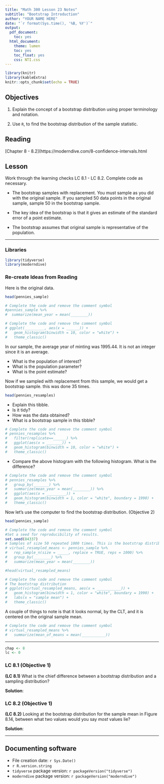 ```yaml
---
title: "Math 300 Lesson 23 Notes"
subtitle: "Bootstrap Introduction"
author: "YOUR NAME HERE"
date: "`r format(Sys.time(), '%B, %Y')`"
output:
  pdf_document:
    toc: yes
  html_document:
    theme: lumen
    toc: yes
    toc_float: yes
    css: NTI.css
---
```



```r
library(knitr)
library(kableExtra)
knitr::opts_chunk$set(echo = TRUE)
```

## Objectives

1. Explain the concept of a bootstrap distribution using proper terminology and notation.  

2. Use `R`, to find the bootstrap distribution of the sample statistic.


## Reading 

[Chapter 8 - 8.2](https://moderndive.com/8-confidence-intervals.html


## Lesson 

Work through the learning checks LC 8.1 - LC 8.2. Complete code as necessary. 

+ The bootstrap samples with replacement. You must sample as you did with the original sample. If you sampled 50 data points in the original sample, sample 50 in the bootstrap sample.

+ The key idea of the bootstrap is that it gives an estimate of the standard error of a point estimate.  

+ The bootstrap assumes that original sample is representative of the population. 

***

### Libraries 

```r
library(tidyverse)
library(moderndive)
```

### Re-create Ideas from Reading

Here is the original data.

```r
head(pennies_sample)
```



```r
# Complete the code and remove the comment symbol
#pennies_sample %>% 
#  summarize(mean_year = mean(________))
```

```r
# Complete the code and remove the comment symbol
# ggplot(_________, aes(x = ______)) +
#   geom_histogram(binwidth = 10, color = "white") +
#   theme_classic()
```


In our sample, the average year of minting was 1995.44. It is not an integer since it is an average. 

- What is the population of interest? 
- What is the population parameter?
- What is the point estimate?

Now if we sampled with replacement from this sample, we would get a bootstrap sample. this was done 35 times.

```r
head(pennies_resamples)
```

- Explain this tibble. 
- Is it tidy? 
- How was the data obtained? 
- What is a bootstrap sample in this tibble?

```r
# Complete the code and remove the comment symbol
# pennies_resamples %>%
#   filter(replicate==______) %>%
#   ggplot(aes(x = _______)) +
#   geom_histogram(binwidth = 10, color = "white") +
#   theme_classic()
```

- Compare the above histogram with the following histogram. What is the difference?

```r
# Complete the code and remove the comment symbol
# pennies_resamples %>% 
#   group_by(_______) %>% 
#   summarize(mean_year = mean(________)) %>%
#   ggplot(aes(x = _________)) +
#   geom_histogram(binwidth = 1, color = "white", boundary = 1990) +
#   theme_classic()
```

Now let's use the computer to find the bootstrap distribution. (Objective 2)

```r
head(pennies_sample)
```

```r
# Complete the code and remove the comment symbol
#Set a seed for reproducibility of results. 
set.seed(84337)
# Samples of size 50 repeated 1000 times. This is the bootstrap distribution of the mean
# virtual_resampled_means <- pennies_sample %>% 
#   rep_sample_n(size = _____, replace = TRUE, reps = 1000) %>% 
#   group_by(________) %>% 
#   summarize(mean_year = mean(________))
```


```r
#head(virtual_resampled_means)
```

```r
# Complete the code and remove the comment symbol
# The bootstrap distribution
# ggplot(virtual_resampled_means, aes(x = ___________)) +
#   geom_histogram(binwidth = 1, color = "white", boundary = 1990) +
#   labs(x = "sample mean") +
#   theme_classic()
```

A couple of things to note is that it looks normal, by the CLT, and it is centered on the original sample mean. 

```r
# Complete the code and remove the comment symbol
# virtual_resampled_means %>% 
#   summarize(mean_of_means = mean(___________))
```


***


```r
chap <- 8
lc <- 0
```

### LC 8.1 (Objective 1)

**(LC 8.1)** What is the chief difference between a bootstrap distribution and a sampling distribution?

**Solution**:



### LC 8.2 (Objective 1)

**(LC 8.2)** Looking at the bootstrap distribution for the sample mean in Figure 8.14, between what two values would you say *most* values lie?

**Solution**:

 

***

## Documenting software 

  * File creation date: `r Sys.Date()`
  * `r R.version.string`
  * `tidyverse` package version: `r packageVersion("tidyverse")`
  * `moderndive` package version: `r packageVersion("moderndive")`

